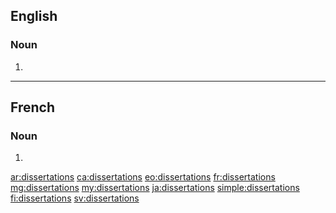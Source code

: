 ==English==

===Noun===
{{head|en|noun plural form}}

# {{plural of|dissertation|lang=en}}

----

==French==

===Noun===
{{head|fr|noun plural form|g=?}}

# {{plural of|dissertation|lang=fr}}

[[ar:dissertations]]
[[ca:dissertations]]
[[eo:dissertations]]
[[fr:dissertations]]
[[mg:dissertations]]
[[my:dissertations]]
[[ja:dissertations]]
[[simple:dissertations]]
[[fi:dissertations]]
[[sv:dissertations]]